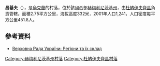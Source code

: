 {{coord|48|53|18|N|26|46|59|E|scale:100000|display=title}}

'''昌基夫'''（{{lang-uk|Чаньків}}），是[[烏克蘭|烏克蘭]]的村落，位於該國西部[[赫梅利尼茨基州|赫梅利尼茨基州]]，由[[杜納伊夫齊區|杜納伊夫齊區]]負責管轄，面積2.75平方公里，海拔高度332米，2001年人口1,241，人口密度每平方公里451.8人。

==參考資料==
* [http://gska2.rada.gov.ua/pls/z7502/A005?rdat1=21.10.2007&rf7571=35922 Верховна Рада України: Регіони та їх склад]{{dead link|date=2018年3月 |bot=InternetArchiveBot |fix-attempted=yes }}

{{DEFAULTSORT:Чаньків}}
[[Category:赫梅利尼茨基州村落|Category:赫梅利尼茨基州村落]]
[[Category:杜納伊夫齊區村落|Category:杜納伊夫齊區村落]]


{{Khmelnytskyi-geo-stub}}
